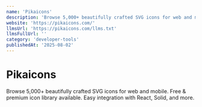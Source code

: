 ```yaml
---
name: 'Pikaicons'
description: 'Browse 5,000+ beautifully crafted SVG icons for web and mobile. Free & premium icon library available. Easy integration with React, Solid, and more.'
website: 'https://pikaicons.com/'
llmsUrl: 'https://pikaicons.com/llms.txt'
llmsFullUrl: ''
category: 'developer-tools'
publishedAt: '2025-08-02'
---
```


# Pikaicons

Browse 5,000+ beautifully crafted SVG icons for web and mobile. Free & premium icon library available. Easy integration with React, Solid, and more.
